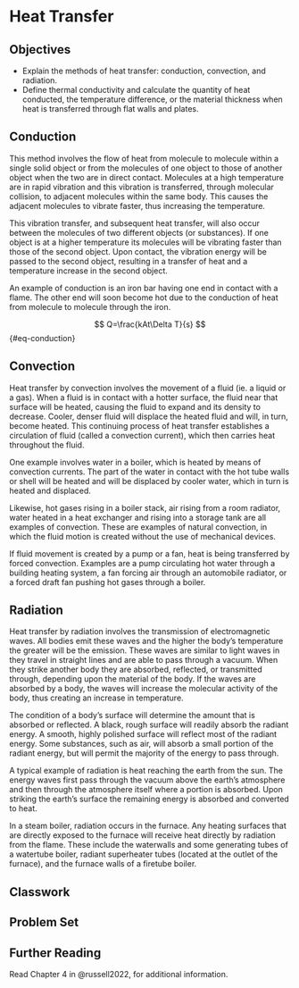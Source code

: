# Heat Transfer {#sec-heat-transfer}

## Objectives

-   Explain the methods of heat transfer: conduction, convection, and radiation.
-   Define thermal conductivity and calculate the quantity of heat conducted, the temperature difference, or the material thickness when heat is transferred through flat walls and plates.

## Conduction

This method involves the flow of heat from molecule to molecule within a single solid object or from the molecules of one object to those of another object when the two are in direct contact. Molecules at a high temperature are in rapid vibration and this vibration is transferred, through molecular collision, to adjacent molecules within the same body. This causes the adjacent molecules to vibrate faster, thus increasing the temperature.

This vibration transfer, and subsequent heat transfer, will also occur between the molecules of two different objects (or substances). If one object is at a higher temperature its molecules will be vibrating faster than those of the second object. Upon contact, the vibration energy will be passed to the second object, resulting in a transfer of heat and a temperature increase in the second object.

An example of conduction\index{Conduction} is an iron bar having one end in contact with a flame. The other end will soon become hot due to the conduction of heat from molecule to molecule through the iron.

$$
Q=\frac{kAt\Delta T}{s}
$$ {#eq-conduction}

## Convection

Heat transfer by convection involves the movement of a fluid (ie. a liquid or a gas). When a fluid is in contact with a hotter surface, the fluid near that surface will be heated, causing the fluid to expand and its density to decrease. Cooler, denser fluid will displace the heated fluid and will, in turn, become heated. This continuing process of heat transfer establishes a circulation of fluid (called a convection current), which then carries heat throughout the fluid.

One example involves water in a boiler, which is heated by means of convection currents. The part of the water in contact with the hot tube walls or shell will be heated and will be displaced by cooler water, which in turn is heated and displaced.

Likewise, hot gases rising in a boiler stack, air rising from a room radiator, water heated in a heat exchanger and rising into a storage tank are all examples of convection. These are examples of natural convection, in which the fluid motion is created without the use of mechanical devices.

If fluid movement is created by a pump or a fan, heat is being transferred by forced convection. Examples are a pump circulating hot water through a building heating system, a fan forcing air through an automobile radiator, or a forced draft fan pushing hot gases through a boiler.

## Radiation

Heat transfer by radiation involves the transmission of electromagnetic waves. All bodies emit these waves and the higher the body's temperature the greater will be the emission. These waves are similar to light waves in they travel in straight lines and are able to pass through a vacuum. When they strike another body they are absorbed, reflected, or transmitted through, depending upon the material of the body. If the waves are absorbed by a body, the waves will increase the molecular activity of the body, thus creating an increase in temperature.

The condition of a body's surface will determine the amount that is absorbed or reflected. A black, rough surface will readily absorb the radiant energy. A smooth, highly polished surface will reflect most of the radiant energy. Some substances, such as air, will absorb a small portion of the radiant energy, but will permit the majority of the energy to pass through.

A typical example of radiation is heat reaching the earth from the sun. The energy waves first pass through the vacuum above the earth's atmosphere and then through the atmosphere itself where a portion is absorbed. Upon striking the earth's surface the remaining energy is absorbed and converted to heat.

In a steam boiler, radiation occurs in the furnace. Any heating surfaces that are directly exposed to the furnace will receive heat directly by radiation from the flame. These include the waterwalls and some generating tubes of a watertube boiler, radiant superheater tubes (located at the outlet of the furnace), and the furnace walls of a firetube boiler.

## Classwork

## Problem Set

## Further Reading

Read Chapter 4 in @russell2022, for additional information.
